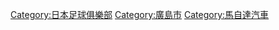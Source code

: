 {{commonscat|Sanfrecce Hiroshima}}
{{DEFAULTSORT:Sanfrecce Hiroshima}}
[[Category:日本足球俱樂部|Category:日本足球俱樂部]]
[[Category:廣島市|Category:廣島市]]
[[Category:馬自達汽車|Category:馬自達汽車]]